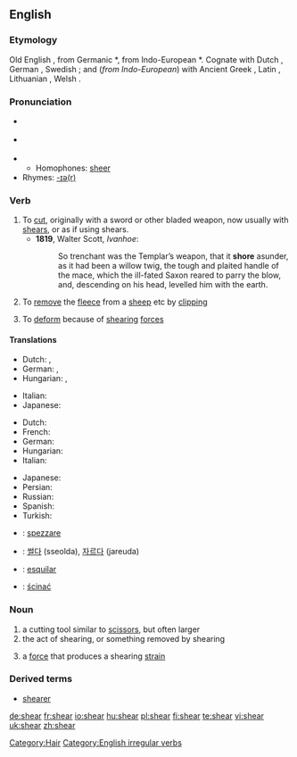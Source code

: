 ==English==
===Etymology===
Old English {{term|scieran}}, from Germanic *{{term||skeran}}, from Indo-European *{{term||(s)ker-}}.  Cognate with Dutch {{term|scheren|lang=nl}}, German {{term|scheren|lang=de}}, Swedish {{term|skära}}; and (''from Indo-European'') with Ancient Greek {{term|sc=Grek|κείρω|tr=keirō||I cut off}}, Latin {{term|caro||flesh}}, Lithuanian {{term|skìrti||separate}}, Welsh {{term|ysgar||separate}}.

===Pronunciation===
*{{qualifier|US}} {{IPA|/ʃir/}}
*{{qualifier|UK}} {{IPA|/ʃɪə/}}
*{{audio|en-us-shear.ogg|Audio (US)}}
**Homophones: [[sheer]]
*Rhymes: [[Rhymes:English:-ɪə(r)|-ɪə(r)]]

===Verb===
{{en-verb|shears|shearing|'''[[sheared]]''' ''or'' '''[[shore]]'''|'''[[shorn]] '''or''' [[sheared]]'''}}

# To [[cut]], originally with a sword or other bladed weapon, now usually with [[shears]], or as if using shears.
#* '''1819''', Walter Scott, ''Ivanhoe'':
#*: So trenchant was the Templar’s weapon, that it '''shore''' asunder, as it had been a willow twig, the tough and plaited handle of the mace, which the ill-fated Saxon reared to parry the blow, and, descending on his head, levelled him with the earth.
# To [[remove]] the [[fleece]] from a [[sheep]] etc by [[clipping]]
#{{physics}} To [[deform]] because of [[shearing]] [[force]]s

====Translations====
{{trans-top|to cut}}
*Dutch: {{t|nl|afsnijden}}, {{t|nl|knippen}}
*German: {{t|de|abschneiden}}, {{t|de|schneiden}}
*Hungarian: {{t+|hu|vág}}, {{t|hu|levág}}
{{trans-mid}}
*Italian: {{t+|it|tagliare}}
*Japanese: {{t+|ja|切る|sc=Jpan}}
{{trans-bottom}}

{{trans-top|to remove the fleece from a sheep}}
*Dutch: {{t+|nl|scheren}}
*French: {{t+|fr|tondre}}
*German: {{t-|de|scheren}}
*Hungarian: {{t|hu|megnyír}}
*Italian: {{t-|it|tosare}}
{{trans-mid}}
*Japanese: {{t|ja|刈る|sc=Jpan}}
*Persian: {{t|fa|کوتاه کردن|sc=fa-Arab|xs=Persian}}
*Russian: {{t|ru|стричь|sc=Cyrl}}
*Spanish: {{t+|es|tundir}}
*Turkish: {{t|tr|kırkmak}}
{{trans-bottom}}

{{trans-top|to deform because of shearing forces}}
{{trans-mid}}
{{trans-bottom}}

{{checktrans-top}}
*{{ttbc|Italian}}: [[spezzare]]
{{checktrans-mid}}
*{{ttbc|Korean}}: [[썰다]] (sseolda), [[자르다]] (jareuda) 
*{{ttbc|Spanish}}: [[esquilar]] 
*{{ttbc|Polish}}: [[ścinać]]
{{checktrans-bottom}}

===Noun===
{{en-noun}}

# a cutting tool similar to [[scissors]], but often larger
# the act of shearing, or something removed by shearing
#{{physics}} a [[force]] that produces a shearing [[strain]]

===Derived terms===
*[[shearer]]

[[Category:Hair]]
[[Category:English irregular verbs]]

[[de:shear]]
[[fr:shear]]
[[io:shear]]
[[hu:shear]]
[[pl:shear]]
[[fi:shear]]
[[te:shear]]
[[vi:shear]]
[[uk:shear]]
[[zh:shear]]
